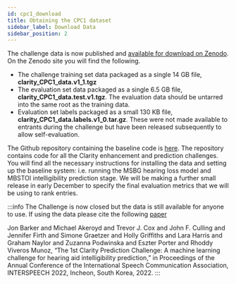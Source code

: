 ```yaml
---
id: cpc1_download
title: Obtaining the CPC1 dataset
sidebar_label: Download Data
sidebar_position: 2
---
```


The challenge data is now published and [available for download on Zenodo](https://zenodo.org/records/17046604). On the Zenodo site you will find the following.

- The challenge training set data packaged as a single 14 GB file, **clarity_CPC1_data.v1_1.tgz**
- The evaluation set data packaged as a single 6.5 GB file, **clarity_CPC1_data.test.v1.tgz**. The evaluation data should be untarred into the same root as the training data.
- Evaluation set labels packaged as a small 130 KB file, **clarity_CPC1_data.labels.v1_0.tar.gz**. These were not made available to entrants during the challenge but have been released subsequently to allow self-evaluation.

The Github repository containing the baseline code is [here](https://github.com/claritychallenge/clarity/tree/main/recipes/cpc1). The repository contains code for all the Clarity enhancement and prediction challenges.  You will find all the necessary instructions for installing the data and setting up the baseline system: i.e. running the MSBG hearing loss model and MBSTOI intelligibility prediction stage. We will be making a further small release in early December to specify the final evaluation metrics that we will be using to rank entries.

:::info
The Challenge is now closed but the data is still available for anyone to use. If using the data please cite the following [paper](https://drive.google.com/drive/folders/1pfGTqYAivACAgtliLwM58opCNfHcMwBG?usp=sharing)

Jon Barker and Michael Akeroyd and Trevor J. Cox and John F. Culling and Jennifer Firth and Simone Graetzer and Holly Griffiths and Lara Harris and Graham Naylor and Zuzanna Podwinska and Eszter Porter and Rhoddy Viveros Munoz, “The 1st Clarity Prediction Challenge: A machine learning challenge for hearing aid intelligibility prediction,” in Proceedings of the Annual Conference of the International Speech Communication Association, INTERSPEECH 2022, Incheon, South Korea, 2022.
:::
